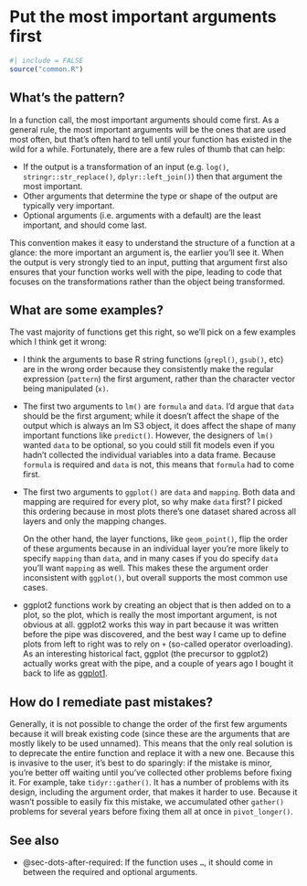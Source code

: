 # Put the most important arguments first {#sec-important-args-first}

```r
#| include = FALSE
source("common.R")
```

## What's the pattern?

In a function call, the most important arguments should come first.
As a general rule, the most important arguments will be the ones that are used most often, but that's often hard to tell until your function has existed in the wild for a while.
Fortunately, there are a few rules of thumb that can help:

-   If the output is a transformation of an input (e.g. `log()`, `stringr::str_replace()`, `dplyr::left_join()`) then that argument the most important.
-   Other arguments that determine the type or shape of the output are typically very important.
-   Optional arguments (i.e. arguments with a default) are the least important, and should come last.

This convention makes it easy to understand the structure of a function at a glance: the more important an argument is, the earlier you'll see it.
When the output is very strongly tied to an input, putting that argument first also ensures that your function works well with the pipe, leading to code that focuses on the transformations rather than the object being transformed.

## What are some examples?

The vast majority of functions get this right, so we'll pick on a few examples which I think get it wrong:

-   I think the arguments to base R string functions (`grepl()`, `gsub()`, etc) are in the wrong order because they consistently make the regular expression (`pattern`) the first argument, rather than the character vector being manipulated (`x)`.

-   The first two arguments to `lm()` are `formula` and `data`.
    I'd argue that `data` should be the first argument; while it doesn't affect the shape of the output which is always an lm S3 object, it does affect the shape of many important functions like `predict()`.
    However, the designers of `lm()` wanted `data` to be optional, so you could still fit models even if you hadn't collected the individual variables into a data frame.
    Because `formula` is required and `data` is not, this means that `formula` had to come first.

-   The first two arguments to `ggplot()` are `data` and `mapping`.
    Both data and mapping are required for every plot, so why make `data` first?
    I picked this ordering because in most plots there's one dataset shared across all layers and only the mapping changes.

    On the other hand, the layer functions, like `geom_point()`, flip the order of these arguments because in an individual layer you're more likely to specify `mapping` than `data`, and in many cases if you do specify `data` you'll want `mapping` as well.
    This makes these the argument order inconsistent with `ggplot()`, but overall supports the most common use cases.

-   ggplot2 functions work by creating an object that is then added on to a plot, so the plot, which is really the most important argument, is not obvious at all.
    ggplot2 works this way in part because it was written before the pipe was discovered, and the best way I came up to define plots from left to right was to rely on `+` (so-called operator overloading).
    As an interesting historical fact, ggplot (the precursor to ggplot2) actually works great with the pipe, and a couple of years ago I bought it back to life as [ggplot1](https://github.com/hadley/ggplot1).

## How do I remediate past mistakes?

Generally, it is not possible to change the order of the first few arguments because it will break existing code (since these are the arguments that are mostly likely to be used unnamed).
This means that the only real solution is to deprecate the entire function and replace it with a new one.
Because this is invasive to the user, it's best to do sparingly: if the mistake is minor, you're better off waiting until you've collected other problems before fixing it.
For example, take `tidyr::gather()`.
It has a number of problems with its design, including the argument order, that makes it harder to use.
Because it wasn't possible to easily fix this mistake, we accumulated other `gather()` problems for several years before fixing them all at once in `pivot_longer()`.

## See also

-   @sec-dots-after-required: If the function uses `…`, it should come in between the required and optional arguments.
